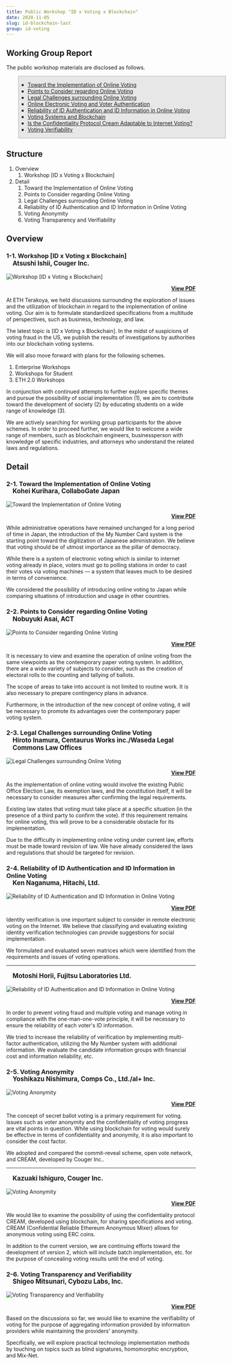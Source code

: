 ```yaml
---
title: Public Workshop "ID x Voting x Blockchain"
date: 2020-11-05
slug: id-blockchain-last
group: id-voting
---
```


## Working Group Report

The public workshop materials are disclosed as follows.

<div style="background-color:#e7e7e7;border:1px solid #a9a9a9;width: 550px;margin-bottom: 0rem;margin-left:2rem;">
<ul style="list-style-type: square;">
<li><a href="/pdf/2_for-the-realization-of-online-voting_en.pdf" target="_blank">Toward the Implementation of Online Voting</a></li>
<li><a href="/pdf/3_important-point-of-online-voting_en.pdf" target="_blank">Points to Consider regarding Online Voting</a></li>
<li><a href="/pdf/4_regal-consideration-of-online-voting_en.pdf" target="_blank">Legal Challenges surrounding Online Voting</a></li>
<li><a href="/pdf/5_online-voting-and-personal-authentication_en.pdf" target="_blank">Online Electronic Voting and Voter Authentication</a></li>
<li><a href="/pdf/5_ID-and-information-authentication-in-online-voting_en.pdf" target="_blank">Reliability of ID Authentication and ID Information in Online Voting</a></li>
<li><a href="/pdf/6_voting-system-and-blockchain_en.pdf" target="_blank">Voting Systems and Blockchain</a></li>
<li><a href="/pdf/6_utilization-of-blockchain-voting-application-cream_en.pdf" target="_blank">Is the Confidentiality Protocol Cream Adaptable to Internet Voting?</a></li>
<li><a href="/pdf/7_inspection-possibility-of-voting_en.pdf" target="_blank">Voting Verifiability</a></li>
</ul>
</div>

## Structure

1. Overview
   1. Workshop [ID x Voting x Blockchain]
2. Detail
   1. Toward the Implementation of Online Voting
   2. Points to Consider regarding Online Voting
   3. Legal Challenges surrounding Online Voting
   4. Reliability of ID Authentication and ID Information in Online Voting
   5. Voting Anonymity
   6. Voting Transparency and Verifiability

## Overview

### 1-1. Workshop [ID x Voting x Blockchain]
<p style="margin-top: -1em;font-weight: bold;font-size: 1.2em;margin-left: 1em;">Atsushi Ishii, Couger Inc.</p>

![Workshop [ID x Voting x Blockchain]](./images/section1_en.png)
<p style="text-align: right;font-weight:bold;"><a href="/pdf/1_terakoya-workshop-introduction_en.pdf" target="_blank">View PDF</a></p>
At ETH Terakoya, we held discussions surrounding the exploration of issues and the utilization of blockchain in regard to the implementation of online voting. Our aim is to formulate standardized specifications from a multitude of perspectives, such as business, technology, and law.

The latest topic is [ID x Voting x Blockchain].
In the midst of suspicions of voting fraud in the US, we publish the results of investigations by authorities into our blockchain voting systems.

We will also move forward with plans for the following schemes.
1. Enterprise Workshops
2. Workshops for Student
3. ETH 2.0 Workshops

In conjunction with continued attempts to further explore specific themes and pursue the possibility of social implementation (1), we aim to contribute toward the development of society (2) by educating students on a wide range of knowledge (3).

We are actively searching for working group participants for the above schemes.
In order to proceed further, we would like to welcome a wide range of members, such as blockchain engineers, businessperson with knowledge of specific industries, and attorneys who understand the related laws and regulations.

## Detail

### 2-1. Toward the Implementation of Online Voting

<p style="margin-top: -1em;font-weight: bold;font-size: 1.2em;margin-left: 1em;">Kohei Kurihara, CollaboGate Japan</p>

![Toward the Implementation of Online Voting](./images/section2_en.png)
<p style="text-align: right;font-weight:bold;"><a href="/pdf/2_for-the-realization-of-online-voting_en.pdf" target="_blank">View PDF</a></p>

While administrative operations have remained unchanged for a long period of time in Japan, the introduction of the My Number Card system is the starting point toward the digitization of Japanese administration. We believe that voting should be of utmost importance as the pillar of democracy.

While there is a system of electronic voting which is similar to internet voting already in place, voters must go to polling stations in order to cast their votes via voting machines — a system that leaves much to be desired in terms of convenience.

We considered the possibility of introducing online voting to Japan while comparing situations of introduction and usage in other countries.

### 2-2. Points to Consider regarding Online Voting

<p style="margin-top: -1em;font-weight: bold;font-size: 1.2em;margin-left: 1em;">Nobuyuki Asai, ACT</p>

![Points to Consider regarding Online Voting](./images/section3_en.png)
<p style="text-align: right;font-weight:bold;"><a href="/pdf/3_important-point-of-online-voting_en.pdf" target="_blank">View PDF</a></p>

It is necessary to view and examine the operation of online voting from the same viewpoints as the contemporary paper voting system. In addition, there are a wide variety of subjects to consider, such as the creation of electoral rolls to the counting and tallying of ballots.

The scope of areas to take into account is not limited to routine work. It is also necessary to prepare contingency plans in advance.

Furthermore, in the introduction of the new concept of online voting, it will be necessary to promote its advantages over the contemporary paper voting system.

### 2-3. Legal Challenges surrounding Online Voting

<p style="margin-top: -1em;font-weight: bold;font-size: 1.2em;margin-left: 1em;">Hiroto Inamura, Centaurus Works inc./Waseda Legal Commons Law Offices</p>

![Legal Challenges surrounding Online Voting](./images/section4_en.png)
<p style="text-align: right;font-weight:bold;"><a href="/pdf/4_regal-consideration-of-online-voting_en.pdf" target="_blank">View PDF</a></p>

As the implementation of online voting would involve the existing Public Office Election Law, its exemption laws, and the constitution itself, it will be necessary to consider measures after confirming the legal requirements.

Existing law states that voting must take place at a specific situation (in the presence of a third party to confirm the vote). If this requirement remains for online voting, this will prove to be a considerable obstacle for its implementation.

Due to the difficulty in implementing online voting under current law, efforts must be made toward revision of law. We have already considered the laws and regulations that should be targeted for revision.

### 2-4. Reliability of ID Authentication and ID Information in Online Voting

<p style="margin-top: -1em;font-weight: bold;font-size: 1.2em;margin-left: 1em;">Ken Naganuma, Hitachi, Ltd.</p>

![Reliability of ID Authentication and ID Information in Online Voting](./images/section5_en.png)
<p style="text-align: right;font-weight:bold;"><a href="/pdf/5_online-voting-and-personal-authentication_en.pdf" target="_blank">View PDF</a></p>

Identity verification is one important subject to consider in remote electronic voting on the Internet.
We believe that classifying and evaluating existing identity verification technologies can provide suggestions for social implementation.

We formulated and evaluated seven matrices which were identified from the requirements and issues of voting operations.

---

<p style="font-weight: bold;font-size: 1.2em;margin-left: 1em;">Motoshi Horii, Fujitsu Laboratories Ltd.</p>

![Reliability of ID Authentication and ID Information in Online Voting](./images/section6_en.png)
<p style="text-align: right;font-weight:bold;"><a href="/pdf/5_ID-and-information-authentication-in-online-voting_en.pdf" target="_blank">View PDF</a></p>

In order to prevent voting fraud and multiple voting and manage voting in compliance with the one-man-one-vote principle, it will be necessary to ensure the reliability of each voter's ID information.

We tried to increase the reliability of verification by implementing multi-factor authentication, utilizing the My Number system with additional information. We evaluate the candidate information groups with financial cost and information reliability, etc.

### 2-5. Voting Anonymity

<p style="margin-top: -1em;font-weight: bold;font-size: 1.2em;margin-left: 1em;">Yoshikazu Nishimura, Comps Co., Ltd./al+ Inc.</p>

![Voting Anonymity](./images/section7_en.png)
<p style="text-align: right;font-weight:bold;"><a href="/pdf/6_voting-system-and-blockchain_en.pdf" target="_blank">View PDF</a></p>

The concept of secret ballot voting is a primary requirement for voting. Issues such as voter anonymity and the confidentiality of voting progress are vital points in question. While using blockchain for voting would surely be effective in terms of confidentiality and anonymity, it is also important to consider the cost factor.

We adopted and compared the commit-reveal scheme, open vote network, and CREAM, developed by Couger Inc..

---

<p style="font-weight: bold;font-size: 1.2em;margin-left: 1em;">Kazuaki Ishiguro, Couger Inc.</p>

![Voting Anonymity](./images/section8_en.png)
<p style="text-align: right;font-weight:bold;"><a href="/pdf/6_utilization-of-blockchain-voting-application-cream_en.pdf" target="_blank">View PDF</a></p>

We would like to examine the possibility of using the confidentiality protocol CREAM, developed using blockchain, for sharing specifications and voting.
CREAM (Confidential Reliable Ethereum Anonymous Mixer) allows for anonymous voting using ERC coins.

In addition to the current version, we are continuing efforts toward the development of version 2, which will include batch implementation, etc. for the purpose of concealing voting results until the end of voting.

### 2-6. Voting Transparency and Verifiability

<p style="margin-top: -1em;font-weight: bold;font-size: 1.2em;margin-left: 1em;">Shigeo Mitsunari, Cybozu Labs, Inc.</p>

![Voting Transparency and Verifiability](./images/section9_en.png)
<p style="text-align: right;font-weight:bold;"><a href="/pdf/7_inspection-possibility-of-voting_en.pdf" target="_blank">View PDF</a></p>

Based on the discussions so far, we would like to examine the verifiability of voting for the purpose of aggregating information provided by information providers while maintaining the providers' anonymity.

Specifically, we will explore practical technology implementation methods by touching on topics such as blind signatures, homomorphic encryption, and Mix-Net.
